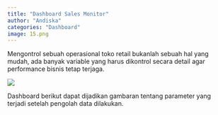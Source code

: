 ```yaml
---
title: "Dashboard Sales Monitor"
author: "Andiska"
categories: "Dashboard"
image: 15.png
---
```


Mengontrol sebuah operasional toko retail bukanlah sebuah hal yang mudah, ada banyak variable yang harus dikontrol secara detail agar performance bisnis tetap terjaga.

[![](/images/dashboardcontoh4.png){fig-align="center"}](https://app.powerbi.com/view?r=eyJrIjoiODA4ZDljM2UtNzcyOS00NDAyLTg0Y2MtNWFjYTkwNGI3MGUwIiwidCI6ImU2YTM3MDkzLTgxOTAtNGM4Mi04M2JmLTljMGVlZGVkZDU3NCIsImMiOjEwfQ%3D%3D)

Dashboard berikut dapat dijadikan gambaran tentang parameter yang terjadi setelah pengolah data dilakukan.
